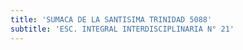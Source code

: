 ```yaml
---
title: 'SUMACA DE LA SANTISIMA TRINIDAD 5088'
subtitle: 'ESC. INTEGRAL INTERDISCIPLINARIA N° 21'
---
```


#
